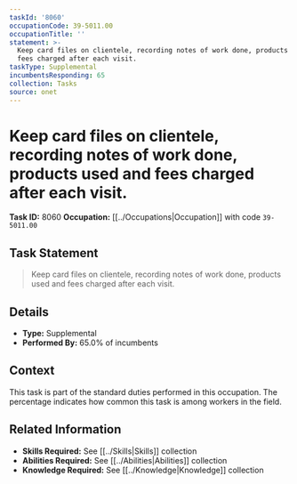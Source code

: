 ```yaml
---
taskId: '8060'
occupationCode: 39-5011.00
occupationTitle: ''
statement: >-
  Keep card files on clientele, recording notes of work done, products used and
  fees charged after each visit.
taskType: Supplemental
incumbentsResponding: 65
collection: Tasks
source: onet
---
```

# Keep card files on clientele, recording notes of work done, products used and fees charged after each visit.

**Task ID:** 8060
**Occupation:** [[../Occupations|Occupation]] with code `39-5011.00`

## Task Statement

> Keep card files on clientele, recording notes of work done, products used and fees charged after each visit.

## Details

- **Type:** Supplemental
- **Performed By:** 65.0% of incumbents

## Context

This task is part of the standard duties performed in this occupation. The percentage indicates how common this task is among workers in the field.

## Related Information

- **Skills Required:** See [[../Skills|Skills]] collection
- **Abilities Required:** See [[../Abilities|Abilities]] collection
- **Knowledge Required:** See [[../Knowledge|Knowledge]] collection

